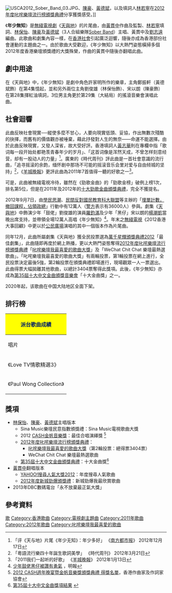 {{Infobox song
| name       = 《年少無知》
| type       = single
| artist     = [[Sober_Band|Sober Band]]
| album      = 《Love TV情歌精選3》
| A-side     = 
| recorded   = 2011年
| released   = 2012年
| published  = 2011年11月
| genre      = [[搖滾|搖滾]]樂
| language   = zh-hk
| length     = {{Duration|m=4|s=53}}
| composer   = [[黃貫中|黃貫中]]
| lyricist   = [[林若寧|林若寧]]
| arranger   = [[黃貫中|黃貫中]]、[[劉志遠_(香港音樂人)|劉志遠]]
| label      = 
| producer   = [[黃貫中|黃貫中]]
| tracks     = 
| misc       = 
}}
[[File:USCA2012_Sober_Band_03.JPG|thumb]]、[[陳豪_(演員)|陳豪]]、[[黃德斌|黃德斌]]，以及填詞人[[林若寧|林若寧]]在[[2012年度叱咤樂壇流行榜頒獎典禮得獎名單|2012年度叱咤樂壇流行榜頒獎典禮]]分享獲獎感受。]]

《'''年少無知'''》是[[無綫|無綫]][[電視劇|電視劇]]《[[天與地_(無綫電視劇)|天與地]]》的片尾曲，由[[黃貫中|黃貫中]]作曲及監製、[[林若寧|林若寧]]填詞、[[林保怡|林保怡]]、[[陳豪_(演員)|陳豪]]及[[黃德斌|黃德斌]]（3人合組樂隊[[Sober_Band|Sober Band]]）主唱、黃貫中及[[劉志遠_(香港音樂人)|劉志遠]]編曲。此歌曲和劇集內容一樣，在[[香港社會|香港社會]]引起廣泛迴響，隨後亦成為香港部份社會運動的主題曲之一。由於歌曲大受歡迎，《年少無知》以大熱門姿態橫掃多個2012年度香港樂壇頒獎禮的大獎殊榮，作曲的黃貫中隨後亦翻唱此曲。

==劇中用途==
在《天與地》中，《年少無知》是劇中角色許家明所作的樂章，主角鄭振軒（黃德斌飾）在第4集憶起，並和另外兩位主角劉俊雄（林保怡飾）、宋以朗（陳豪飾）在第28集揮紅油填詞，3位男主角更於第29集（大結局）的搖滾音樂會演唱此曲。

==社會迴響==
此曲反映社會現實──縱使多麼不甘心，人要向現實低頭、妥協，作出無數次殘酷的抉擇，而舊有的價值觀亦被唾棄，藉此抒發對人生的無奈——命運不能選擇。由於此曲反映現實，又發人深省，故大受好評。香港填詞人[[黃志華_(編導)|黃志華]]則在專欄中指「歌词每一段开始处都艳羡青春年少的岁月」、「这首词像是浑然天成，不曾怎样刻意经营，却有一股动人的力量」<ref>「评《天与地》片尾《年少无知》：年少多好」 《[[南方都市报|南方都市报]]》 2012年12月17日</ref>。廣東的《時代周刊》評此曲是一首社會意識的流行曲，「追寻摇滚的余韵，缅怀剧中那场不可能的摇滚音乐会里对爱与自由倾城的坚持」<ref>「粵語流行樂四十年誕生歌詞美學」 《時代周刊》 2012年3月21日</ref>，《[[羊城晚報|羊城晚報]]》更評此曲為2011年7首值得一聽的好歌之一<ref>「2011我们一起听的好歌」 《[[羊城晚報|羊城晚報]]》 2012年1月13日</ref>。

可是，此曲被無綫電視冷待，雖然在《勁歌金曲》的「勁歌金榜」破例上榜1次，排名第5位，但是在2011年及2012年的[[十大勁歌金曲頒獎典禮|十大勁歌金曲頒獎典禮]]，完全不獲提名。

2012年9月7日，由[[學民思潮|學民思潮]]、[[民間反對國民教育科大聯盟|民間反對國民教育科大聯盟]]等主辦的「[[埋單計數，撤回課程，佔領政總|埋單計數，撤回課程，佔領政總]]」行動中有12萬人（[[香港警務處|警方]]表示有36000人）參與。劇集《[[天與地_(無綫電視劇)|天與地]]》中飾演少年「鼓佬」劉俊雄的演員[[羅鈞滿|羅鈞滿]]及少年「黑仔」宋以朗的[[楊潮凱|楊潮凱]]當晚出席支持，並帶領全場12萬人高唱《年少無知》<ref>[http://ol.mingpao.com/cfm/star5.cfm?File=20120909/saa01/maa2.txt 少年鼓佬黑仔被讚有勇氣] {{Wayback|url=http://ol.mingpao.com/cfm/star5.cfm?File=20120909%2Fsaa01%2Fmaa2.txt |date=20200622002649 }}，明報</ref>。年末之[[無綫電視|無綫電視]]《2012香港大事回顧》中更以於[[公民廣場|公民廣場]]演唱的其中一個版本作為片尾曲。

同年12月，此曲所屬劇集《天與地》獲全民投票選為[[萬千星輝頒獎典禮2012|萬千星輝頒獎典禮2012]]「最佳劇集」，此曲隨即再度於網上熱播，更以大熱門姿態奪得[[2012年度叱咤樂壇流行榜頒獎典禮|2012年度叱咤樂壇流行榜頒獎典禮]]「[[叱咤樂壇我最喜愛的歌曲大獎|叱咤樂壇我最喜愛的歌曲大獎]]」及「WeChat Chit Chat 樂壇最熱選歌曲」。「叱咤樂壇我最喜愛的歌曲大獎」有兩輪投票，第1輪投票在網上進行，全民投票決定最後5強，第2輪投票在頒獎典禮即場進行，現場觀眾一人一票選出。此曲得票大幅拋離其他歌曲，以總計3404票奪得此獎項。此後，《年少無知》亦成為[[第三十五屆十大中文金曲得獎名單|第35屆十大中文金曲頒獎音樂會]]「十大金曲獎」之一。

2020年起，该歌曲在中国大陆地区全面下架。

==排行榜==
{| class="wikitable" cellpadding="1"
|-
! style="background: #FFFF00; color: #082567" colspan="7" | 派台歌曲成績
|-
!唱片!! 版本 !! 上榜年 !! 叱咤903 !! RTHK !! 新城997 !! TVB勁歌金榜
|-
|《Love TV情歌精選3》||[[林保怡|林保怡]]、[[陳豪_(演員)|陳豪]]、[[黃德斌|黃德斌]]主唱版本||2011年－2012年（跨年上榜）|| 6 || 3 || 2 || 5
|-
|《Paul Wong Collection》||[[黃貫中|黃貫中]]翻唱版本||2012年|| 8 || - || 2 || -
|}

==獎項==
*[[林保怡|林保怡]]、[[陳豪_(演員)|陳豪]]、[[黃德斌|黃德斌]]主唱版本
**Sina Music樂壇民意指數頒獎禮：Sina Music電視歌曲大獎
**2012 [[CASH金帆音樂獎|CASH金帆音樂獎]]：最佳合唱演繹獎 <ref>[http://www.cash.org.hk/UserFiles/File/en/news/2012%20Golden%20Sail%20/2012%20-%20Awards%20Results_C.pdf 2012 CASH週年晚宴暨金帆音樂獎頒獎典禮 得獎名單]{{dead link|date=2018年2月 |bot=InternetArchiveBot |fix-attempted=yes }}，香港作曲家及作詞家協會</ref>
**[[2012年度叱咤樂壇流行榜頒獎典禮得獎名單|2012年度叱咤樂壇流行榜頒獎典禮]]：
***[[叱咤樂壇我最喜愛的歌曲大獎|叱咤樂壇我最喜愛的歌曲大獎]]（第2輪投票：總得票3404票）
***WeChat Chit Chat 樂壇最熱選歌曲
**[[第三十五屆十大中文金曲得獎名單|第35屆十大中文金曲頒獎典禮]]：十大金曲獎<ref>[http://rthk.hk/special/goldsong2012/result.htm 第35屆十大中文金曲獎項結果] {{webarchive|url=https://web.archive.org/web/20130123175007/http://rthk.hk/special/goldsong2012/result.htm |date=2013-01-23 }}</ref>
*[[黃貫中|黃貫中]]翻唱版本
**[[2012年度YAHOO!搜尋人氣大獎得獎名單|YAHOO!搜尋人氣大獎2012]]：年度搜尋人氣歌曲
**[[2012年度新城勁爆頒獎禮得獎名單|2012年度新城勁爆頒獎禮]]：新城勁爆我最欣賞歌曲
*2013年DBC數碼電台「永不放棄最正氣大獎」

==參考資料==
{{reflist}}

{{黃貫中}}
{{雨傘革命}}
{{叱咤我最喜愛歌曲}}
{{新城勁爆頒獎禮勁爆數碼音樂台最欣賞歌曲大獎}}
{{CASH金帆音樂獎最佳合唱演繹}}
{{YAHOO!搜尋人氣大獎年度熱搜歌曲}}

[[Category:天與地_(無綫電視劇)|歌]]
[[Category:香港歌曲|Category:香港歌曲]]
[[Category:電視劇主題曲|Category:電視劇主題曲]]
[[Category:2011年歌曲|Category:2011年歌曲]]
[[Category:2012年歌曲|Category:2012年歌曲]]
[[Category:叱咤樂壇我最喜愛的歌曲|Category:叱咤樂壇我最喜愛的歌曲]]